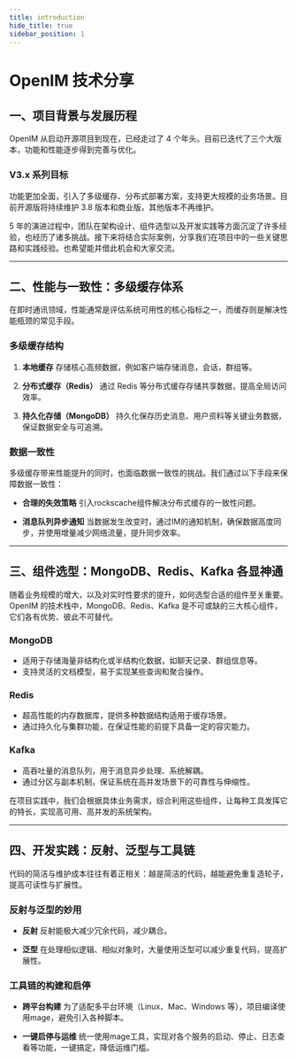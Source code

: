 ```yaml
---
title: introduction
hide_title: true
sidebar_position: 1
---
```

# OpenIM 技术分享

## 一、项目背景与发展历程

OpenIM 从启动开源项目到现在，已经走过了 4 个年头。目前已迭代了三个大版本，功能和性能逐步得到完善与优化。

### V3.x 系列目标
  功能更加全面，引入了多级缓存、分布式部署方案，支持更大规模的业务场景。目前开源版将持续维护 3.8 版本和商业版，其他版本不再维护。

5 年的演进过程中，团队在架构设计、组件选型以及开发实践等方面沉淀了许多经验，也经历了诸多挑战。接下来将结合实际案例，分享我们在项目中的一些关键思路和实践经验。也希望能并借此机会和大家交流。

---

## 二、性能与一致性：多级缓存体系

在即时通讯领域，性能通常是评估系统可用性的核心指标之一，而缓存则是解决性能瓶颈的常见手段。

### 多级缓存结构

1. **本地缓存**
   存储核心高频数据，例如客户端存储消息，会话，群组等。

2. **分布式缓存（Redis）**
   通过 Redis 等分布式缓存存储共享数据，提高全局访问效率。

3. **持久化存储（MongoDB）**
   持久化保存历史消息、用户资料等关键业务数据，保证数据安全与可追溯。

### 数据一致性

多级缓存带来性能提升的同时，也面临数据一致性的挑战。我们通过以下手段来保障数据一致性：

- **合理的失效策略**
  引入rockscache组件解决分布式缓存的一致性问题。

- **消息队列异步通知**
  当数据发生改变时，通过IM的通知机制，确保数据高度同步，并使用增量减少网络流量，提升同步效率。

---

## 三、组件选型：MongoDB、Redis、Kafka 各显神通

随着业务规模的增大，以及对实时性要求的提升，如何选型合适的组件至关重要。OpenIM 的技术栈中，MongoDB、Redis、Kafka 是不可或缺的三大核心组件，它们各有优势、彼此不可替代。

### MongoDB

- 适用于存储海量非结构化或半结构化数据，如聊天记录、群组信息等。
- 支持灵活的文档模型，易于实现某些查询和聚合操作。

### Redis

- 超高性能的内存数据库，提供多种数据结构适用于缓存场景。
- 通过持久化与集群功能，在保证性能的前提下具备一定的容灾能力。

### Kafka

- 高吞吐量的消息队列，用于消息异步处理、系统解耦。
- 通过分区与副本机制，保证系统在高并发场景下的可靠性与伸缩性。

在项目实践中，我们会根据具体业务需求，综合利用这些组件，让每种工具发挥它的特长，实现高可用、高并发的系统架构。

---

## 四、开发实践：反射、泛型与工具链

代码的简洁与维护成本往往有着正相关：越是简洁的代码，越能避免重复造轮子，提高可读性与扩展性。

### 反射与泛型的妙用

- **反射**
  反射能极大减少冗余代码，减少耦合。

- **泛型**
  在处理相似逻辑、相似对象时，大量使用泛型可以减少重复代码，提高扩展性。

### 工具链的构建和启停

- **跨平台构建**
  为了适配多平台环境（Linux、Mac、Windows 等），项目编译使用mage，避免引入各种脚本。

- **一键启停与运维**
  统一使用mage工具，实现对各个服务的启动、停止、日志查看等功能，一键搞定，降低运维门槛。
